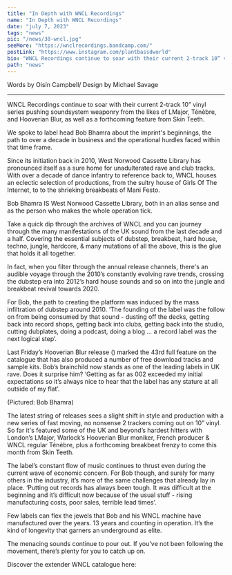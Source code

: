 ---
title: "In Depth with WNCL Recordings"
name: "In Depth with WNCL Recordings"
date: "july 7, 2023"
tags: "news"
pic: "/news/38-wncl.jpg"
seeMore: "https://wnclrecordings.bandcamp.com/"
postLink: "https://www.instagram.com/plantbassdworld"
bio: "WNCL Recordings continue to soar with their current 2-track 10” vinyl series pushing soundsystem weaponry from the likes of LMajor, Ténèbre, and Hooverian Blur, as well as a forthcoming feature from Skin Teeth."
path: "news"
---

<p className="smallText">Words by Oisín Campbell/ Design by Michael Savage</p>

<hr />

WNCL Recordings continue to soar with their current 2-track 10” vinyl series pushing soundsystem weaponry from the likes of LMajor, Ténèbre, and Hooverian Blur, as well as a forthcoming feature from Skin Teeth.

We spoke to label head Bob Bhamra about the imprint's beginnings, the path to over a decade in business and the operational hurdles faced within that time frame.

<Picture src="/news/38-label.jpg" alt="WNCL label" size={1200} />

Since its initiation back in 2010, West Norwood Cassette Library has pronounced itself as a sure home for unadulterated rave and club tracks. With over a decade of dance infantry to reference back to, WNCL houses an eclectic selection of productions, from the sultry house of Girls Of The Internet, to to the shrieking breakbeats of Mani Festo.

Bob Bhamra IS West Norwood Cassette Library, both in an alias sense and as the person who makes the whole operation tick.

Take a quick dip through the archives of WNCL and you can journey through the many manifestations of the UK sound from the last decade and a half. Covering the essential subjects of dubstep, breakbeat, hard house, techno, jungle, hardcore, & many mutations of all the above, this is the glue that holds it all together.

In fact, when you filter through the annual release channels, there's an audible voyage through the 2010’s constantly evolving rave trends, crossing the dubstep era into 2012’s hard house sounds and so on into the jungle and breakbeat revival towards 2020.

For Bob, the path to creating the platform was induced by the mass infiltration of dubstep around 2010.
‘The founding of the label was the follow on from being consumed by that sound - dusting off the decks, getting back into record shops, getting back into clubs, getting back into the studio, cutting dubplates, doing a podcast, doing a blog … a record label was the next logical step’.

Last Friday’s Hooverian Blur release (<HoverLink url="https://wnclrecordings.bandcamp.com/album/wncl043" name="see here" external />) marked the 43rd full feature on the catalogue that has also produced a number of free download tracks and sample kits. Bob’s brainchild now stands as one of the leading labels in UK rave. Does it surprise him?
‘Getting as far as 002 exceeded my initial expectations so it’s always nice to hear that the label has any stature at all outside of my flat’.

<Picture src="/news/38-bob-bhamra.jpg" alt="bob bhamra cover pic" size={1200} withSubtitle />
<p className="smallText">(Pictured: Bob Bhamra)</p>

The latest string of releases sees a slight shift in style and production with a new series of fast moving, no nonsense 2 trackers coming out on 10” vinyl. So far it's featured some of the UK and beyond’s hardest hitters with London’s LMajor, Warlock’s Hooverian Blur moniker, French producer & WNCL regular Ténèbre, plus a forthcoming breakbeat frenzy to come this month from Skin Teeth.

The label’s constant flow of music continues to thrust even during the current wave of economic concern. For Bob though, and surely for many others in the industry, it’s more of the same challenges that already lay in place.
‘Putting out records has always been tough. It was difficult at the beginning and it’s difficult now because of the usual stuff - rising manufacturing costs, poor sales, terrible lead times’.

Few labels can flex the jewels that Bob and his WNCL machine have manufactured over the years. 13 years and counting in operation. It’s the kind of longevity that garners an underground as elite.

The menacing sounds continue to pour out. If you’ve not been following the movement, there’s plenty for you to catch up on.

Discover the extender WNCL catalogue here: <HoverLink url="https://wnclrecordings.bandcamp.com/" external />
